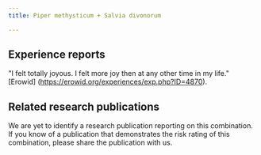 ---
title: Piper methysticum + Salvia divonorum

---

## Experience reports

"I felt totally joyous. I felt more joy then at any other time in my life." [Erowid] (https://erowid.org/experiences/exp.php?ID=4870).


## Related research publications

We are yet to identify a research publication reporting on this combination. If you know of a publication that demonstrates the risk rating of this combination, please share the publication with us.



